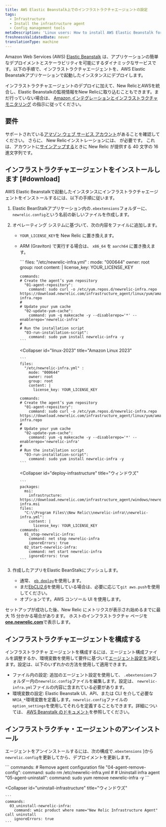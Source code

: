```yaml
---
title: AWS Elastic Beanstalk上でのインフラストラクチャエージェントの設定
tags:
  - Infrastructure
  - Install the infrastructure agent
  - Config management tools
metaDescription: 'Linux users: How to install AWS Elastic Beanstalk for New Relic''s infrastructure agent.'
freshnessValidatedDate: never
translationType: machine
---
```


Amazon Web Services (AWS) [Elastic Beanstalk](https://aws.amazon.com/elasticbeanstalk) は、アプリケーションの簡単なデプロイメントとスケーラビリティを可能にするダイナミックなサービスです。以下の手順で、インフラストラクチャエージェントを、AWS Elastic Beanstalkアプリケーションで起動したインスタンスにデプロイします。

インフラストラクチャエージェントのデプロイに加えて、New RelicとAWSを統合し、Elastic Beanstalkの監視情報をNew Relicに取り込むこともできます。まだ行っていない場合は、 [Amazon インテグレーションとインフラストラクチャ モニタリング](/docs/infrastructure/infrastructure-integrations/getting-started/connect-aws-integrations-infrastructure) の指示に従ってください。

## 要件

サポートされている[アマゾン ウェブ サービス アカウント](http://aws.amazon.com/elasticbeanstalk/)があることを確認してください。 さらに、 New Relicインストレーションには、<InlinePopover type="licenseKey"/> が必要です。 これは、アカウントに[サインアップする](http://newrelic.com/signup "リンクが新しいウィンドウで開きます")ときに New Relic が提供する 40 文字の 16 進文字列です。

## インフラストラクチャエージェントをインストールします [#download]

AWS Elastic Beanstalkで起動したインスタンスにインフラストラクチャエージェントをインストールするには、以下の手順に従います。

1. Elastic BeanStalkアプリケーション内の`.ebextensions`フォルダーに、 `newrelic.config`という名前の新しいファイルを作成します。

2. オペレーティング システムに基づいて、次の内容をファイルに追加します。

   * `YOUR_LICENSE_KEY`を New Relic <InlinePopover type="licenseKey"/>に置き換えます。

   * ARM (Graviton) で実行する場合は、 `x86_64` を `aarch64` に置き換えます。

     <CollapserGroup>
       <Collapser
         id="linux-2"
         title="Amazon Linux 2"
       >
         ```
         files:
           "/etc/newrelic-infra.yml" :
             mode: "000644"
             owner: root
             group: root
             content: |
               license_key: YOUR_LICENSE_KEY

         commands:
         # Create the agent’s yum repository
           "01-agent-repository":
             command: sudo curl -o /etc/yum.repos.d/newrelic-infra.repo https://download.newrelic.com/infrastructure_agent/linux/yum/amazonlinux/2/x86_64/newrelic-infra.repo
         #
         # Update your yum cache
           "02-update-yum-cache":
             command: yum -q makecache -y --disablerepo='*' --enablerepo='newrelic-infra'
         #
         # Run the installation script
           "03-run-installation-script":
             command: sudo yum install newrelic-infra -y
         ```
       </Collapser>

       <Collapser
         id="linux-2023"
         title="Amazon Linux 2023"
       >
         ```
         files:
           "/etc/newrelic-infra.yml" :
             mode: "000644"
             owner: root
             group: root
             content: |
               license_key: YOUR_LICENSE_KEY

         commands:
         # Create the agent’s yum repository
           "01-agent-repository":
             command: sudo curl -o /etc/yum.repos.d/newrelic-infra.repo https://download.newrelic.com/infrastructure_agent/linux/yum/amazonlinux/2023/x86_64/newrelic-infra.repo
         #
         # Update your yum cache
           "02-update-yum-cache":
             command: yum -q makecache -y --disablerepo='*' --enablerepo='newrelic-infra'
         #
         # Run the installation script
           "03-run-installation-script":
             command: sudo yum install newrelic-infra -y
         ```
       </Collapser>

       <Collapser
         id="deploy-infrastructure"
         title="ウィンドウズ"
       >
         ```
         packages:
           msi:
             infrastructure: https://download.newrelic.com/infrastructure_agent/windows/newrelic-infra.msi
         files:
           "C:\\Program Files\\New Relic\\newrelic-infra\\newrelic-infra.yml":
             content: |
               license_key: YOUR_LICENSE_KEY
         commands:
           01_stop-newrelic-infra:
             command: net stop newrelic-infra
             ignoreErrors: true
           02_start-newrelic-infra:
             command: net start newrelic-infra
             ignoreErrors: true
         ```
       </Collapser>
     </CollapserGroup>

3. 作成したアプリをElastic BeanStalkにプッシュします。

   * 通常、 [`eb deploy`](http://docs.aws.amazon.com/elasticbeanstalk/latest/dg/eb3-deploy.html)を使用します。
   * まだ[EbCLI2.6](http://docs.aws.amazon.com/elasticbeanstalk/latest/dg/eb-cli.html)を使用している場合は、必要に応じて`git aws.push`を使用してください。
   * オプションです。AWS コンソール UI を使用します。

セットアップが成功した後、New Relic にメトリクスが表示され始めるまでに最大 15 分かかる場合があります。 ホストのインフラストラクチャ ページを<DoNotTranslate>**[one.newrelic.com](https://one.newrelic.com/all-capabilities)**</DoNotTranslate>で表示します。

## インフラストラクチャエージェントを構成する

インフラストラクチャ エージェントを構成するには、エージェント構成ファイルを調整するか、環境変数を使用して要件に基づいて[エージェント設定を](/docs/infrastructure/install-infrastructure-agent/configuration/infrastructure-agent-configuration-settings/)決定します。設定は、以下のいずれかの方法を使用して適用できます。

* ファイル内の設定: 追加のエージェント設定を使用して、 `.ebextensions`フォルダー内の`newrelic.config`ファイルを編集します。設定は、 `newrelic-infra.yml`ファイルの内容に含まれている必要があります。
* 環境変数の設定: Elastic Beanstalk UI、API、または CLI を介して必要な`NRIA_*`環境変数を定義します。`newrelic.config`ファイルの`option_settings`を使用してそれらを定義することもできます。詳細については、 [AWS Beanstalk のドキュメント](https://docs.aws.amazon.com/elasticbeanstalk/latest/dg/environments-cfg-softwaresettings.html)を参照してください。

## インフラストラクチャ・エージェントのアンインストール

エージェントをアンインストールするには、次の構成で`.ebextensions` }から`newrelic.config`を更新してから、デプロイメントを更新します。

<CollapserGroup>
  <Collapser
    id="uninstall-agent-linux-ami"
    title="Amazon Linux"
  >
    ```
    commands:
    	# Remove agent configuration file
    	  "04-agent-remove-config":
    	    command: sudo rm /etc/newrelic-infra.yml
    	#
    	# Uninstall infra agent
    	  "05-agent-uninstall":
    	    command: sudo yum remove newrelic-infra -y
    ```
  </Collapser>

  <Collapser
    id="uninstall-infrastructure"
    title="ウィンドウズ"
  >
    ```
    commands:
      03_uninstall-newrelic-infra:
        command: wmic product where name="New Relic Infrastructure Agent" call uninstall
        ignoreErrors: true
    ```
  </Collapser>
</CollapserGroup>